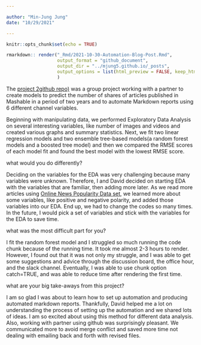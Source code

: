 ```yaml
---

author: "Min-Jung Jung"
date: "10/29/2021"

---
```


```r
knitr::opts_chunk$set(echo = TRUE)
```

```r
rmarkdown:: render("_Rmd/2021-10-30-Automation-Blog-Post.Rmd",
                   output_format = "github_document",
                   output_dir = "../mjung5.github.io/_posts", 
                   output_options = list(html_preview = FALSE, keep_html = FALSE)
                   )
```

The [project 2](https://mjung5.github.io/online-news-prediction/)[github repo)](https://github.com/mjung5/online-news-prediction) was a group project working with a partner to create models to predict the number of shares of articles published in Mashable in a period of two years and to automate Markdown reports using 6 different channel variables. 

Beginning with manipulating data, we performed Exploratory Data Analysis on several interesting variables, like number of images and videos and created various graphs and summary statistics. Next, we fit two linear regression models and two ensemble tree-based models(a random forest models and a boosted tree model) and then we compared the RMSE scores of each model fit and found the best model with the lowest RMSE score.

what would you do differently?

Deciding on the variables for the EDA was very challenging because many variables were unknown. Therefore, I and David decided on starting EDA with the variables that are familiar, then adding more later. As we read more articles using [Online News Popularity Data set](https://archive.ics.uci.edu/ml/datasets/online+news+popularity), we learned more about some variables, like positive and negative polarity, and added those variables into our EDA. End up, we had to change the codes so many times. In the future, I would pick a set of variables and stick with the variables for the EDA to save time. 

what was the most difficult part for you?

I fit the random forest model and I struggled so much running the code chunk because of the running time. It took me almost 2-3 hours to render. However, I found out that it was not only my struggle, and I was able to get some suggestions and advice through the discussion board, the office hour, and the slack channel. Eventually, I was able to use chunk option catch=TRUE, and was able to reduce time after rendering the first time. 

what are your big take-aways from this project?

I am so glad I was about to learn how to set up automation and producing automated markdown reports. Thankfully, David helped me a lot on understanding the process of setting up the automation and we shared lots of ideas. I am so excited about using this method for different data analysis. Also, working with partner using github was surprisingly pleasant. We communicated more to avoid merge conflict and saved more time not dealing with emailing back and forth with revised files.   
